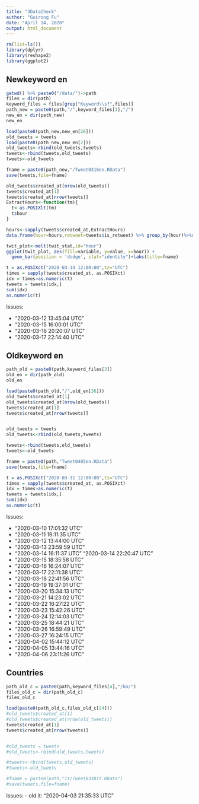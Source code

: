 ```yaml
---
title: "3DataCheck"
author: "Guirong Fu"
date: "April 14, 2020"
output: html_document
---
```

```r
rm(list=ls())
library(dplyr)
library(reshape2)
library(ggplot2)

```


## Newkeyword en

```r
getwd() %>% paste0("/data/")->path
files = dir(path)
keyword_files = files[grep("Keyword\\s?",files)]
path_new = paste0(path,"/",keyword_files[1],"/")
new_en = dir(path_new)
new_en
```

```r
load(paste0(path_new,new_en[26]))
old_tweets = tweets
load(paste0(path_new,new_en[2]))
old_tweets<-rbind(old_tweets,tweets)
tweets<-rbind(tweets,old_tweets)
tweets<-old_tweets

fname = paste0(path_new,"/Tweet0316en.RData")
save(tweets,file=fname)

old_tweets$created_at[nrow(old_tweets)]
tweets$created_at[1]
tweets$created_at[nrow(tweets)]
ExtractHours<-function(tm){
  t<-as.POSIXlt(tm)
  t$hour
}

hours<-sapply(tweets$created_at,ExtractHours)
data.frame(hour=hours,retweet=tweets$is_retweet) %>% group_by(hour)%>%summarise(cnt=sum(retweet),ttl=n())->twit_stat

twit_plot<-melt(twit_stat,id="hour")
ggplot(twit_plot, aes(fill=variable, y=value, x=hour)) + 
  geom_bar(position = 'dodge', stat="identity")+labs(title=fname)

t = as.POSIXct("2020-03-14 12:00:00",tz="UTC")
times = sapply(tweets$created_at, as.POSIXct)
idx = times>as.numeric(t)
tweets = tweets[idx,]
sum(idx)
as.numeric(t)
```

Issues:

- "2020-03-12 13:45:04 UTC"
- "2020-03-15 16:00:01 UTC"
- "2020-03-16 20:20:07 UTC"
- "2020-03-17 22:14:40 UTC"

## Oldkeyword en

```r
path_old = paste0(path,keyword_files[3])
old_en = dir(path_old)
old_en

```

```r
load(paste0(path_old,"/",old_en[36]))
old_tweets$created_at[1]
old_tweets$created_at[nrow(old_tweets)]
tweets$created_at[1]
tweets$created_at[nrow(tweets)]


old_tweets = tweets
old_tweets<-rbind(old_tweets,tweets)

tweets<-rbind(tweets,old_tweets)
tweets<-old_tweets

fname = paste0(path,"Tweet0405en.RData")
save(tweets,file=fname)

t = as.POSIXct("2020-03-31 12:00:00",tz="UTC")
times = sapply(tweets$created_at, as.POSIXct)
idx = times>as.numeric(t)
tweets = tweets[idx,]
sum(idx)
as.numeric(t)

```

Issues:

- "2020-03-10 17:01:32 UTC"
- "2020-03-11 16:11:35 UTC"
- "2020-03-12 13:44:00 UTC"
- "2020-03-13 23:59:59 UTC"
- "2020-03-14 16:11:37 UTC" "2020-03-14 22:20:47 UTC"
- "2020-03-15 18:35:58 UTC"
- "2020-03-16 16:24:07 UTC"
- "2020-03-17 22:11:38 UTC"
- "2020-03-18 22:41:56 UTC"
- "2020-03-19 19:37:01 UTC"
- "2020-03-20 15:34:13 UTC"
- "2020-03-21 14:23:02 UTC"
- "2020-03-22 16:27:22 UTC"
- "2020-03-23 15:42:26 UTC"
- "2020-03-24 12:14:03 UTC"
- "2020-03-25 18:44:21 UTC"
- "2020-03-26 16:59:49 UTC"
- "2020-03-27 16:24:15 UTC"
- "2020-04-02 15:44:12 UTC"
- "2020-04-05 13:44:16 UTC"
- "2020-04-06 23:11:26 UTC"

## Countries

```r
path_old_c = paste0(path,keyword_files[4],"/ko/")
files_old_c = dir(path_old_c)
files_old_c
```
```r
load(paste0(path_old_c,files_old_c[24]))
#old_tweets$created_at[1]
#old_tweets$created_at[nrow(old_tweets)]
tweets$created_at[1]
tweets$created_at[nrow(tweets)]


#old_tweets = tweets
#old_tweets<-rbind(old_tweets,tweets)

#tweets<-rbind(tweets,old_tweets)
#tweets<-old_tweets

#fname = paste0(path,"it/Tweet0330it.RData")
#save(tweets,file=fname)
```


Issues:
- old it: "2020-04-03 21:35:33 UTC"